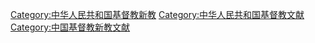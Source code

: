 [[Category:中华人民共和国基督教新教|Category:中华人民共和国基督教新教]]
[[Category:中华人民共和国基督教文献|Category:中华人民共和国基督教文献]]
[[Category:中国基督教新教文献|Category:中国基督教新教文献]]